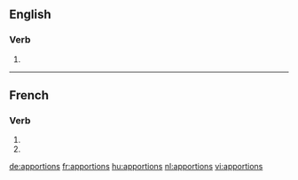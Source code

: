 ==English==

===Verb===
{{head|en}}

# {{en-third-person singular of|apportion}}

----

==French==

===Verb===
{{fr-verb-form}}

# {{conjugation of|apporter||1|p|imperf|ind|lang=fr}}
# {{conjugation of|apporter||1|p|pres|sub|lang=fr}}

[[de:apportions]]
[[fr:apportions]]
[[hu:apportions]]
[[nl:apportions]]
[[vi:apportions]]